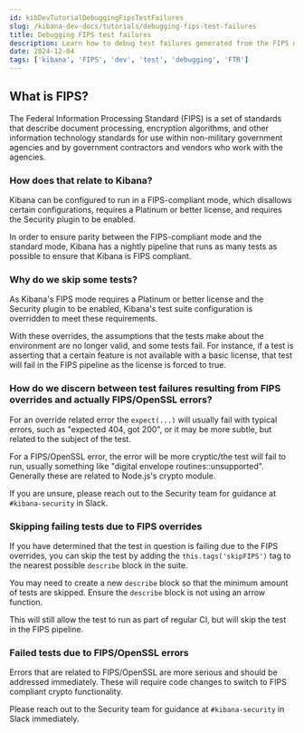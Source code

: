 ```yaml
---
id: kibDevTutorialDebuggingFipsTestFailures
slug: /kibana-dev-docs/tutorials/debugging-fips-test-failures
title: Debugging FIPS test failures
description: Learn how to debug test failures generated from the FIPS nightly pipeline
date: 2024-12-04
tags: ['kibana', 'FIPS', 'dev', 'test', 'debugging', 'FTR']
---
```


## What is FIPS?

The Federal Information Processing Standard (FIPS) is a set of standards that describe document processing,
encryption algorithms, and other information technology standards for use within non-military government agencies 
and by government contractors and vendors who work with the agencies.

### How does that relate to Kibana?

Kibana can be configured to run in a FIPS-compliant mode, which disallows certain configurations,
requires a Platinum or better license, and requires the Security plugin to be enabled.

In order to ensure parity between the FIPS-compliant mode and the standard mode,
Kibana has a nightly pipeline that runs as many tests as possible to ensure that Kibana is FIPS compliant.

### Why do we skip some tests?

As Kibana's FIPS mode requires a Platinum or better license and the Security plugin to be enabled, Kibana's test suite configuration is overridden to meet these requirements.

With these overrides, the assumptions that the tests make about the environment are no longer valid, and some tests fail. For instance, if a test is asserting that a certain feature is not
available with a basic license, that test will fail in the FIPS pipeline as the license is forced to true.

### How do we discern between test failures resulting from FIPS overrides and actually FIPS/OpenSSL errors?

For an override related error the `expect(...)` will usually fail with typical errors, such as "expected 404, got 200", or it may be more subtle, but related to the subject of the test.

For a FIPS/OpenSSL error, the error will be more cryptic/the test will fail to run, usually something like "digital envelope routines::unsupported". Generally these are related to Node.js's crypto module.

If you are unsure, please reach out to the Security team for guidance at `#kibana-security` in Slack.

### Skipping failing tests due to FIPS overrides

If you have determined that the test in question is failing due to the FIPS overrides, you can skip the test by adding the `this.tags('skipFIPS')` tag to the nearest possible `describe` block in the suite.

You may need to create a new `describe` block so that the minimum amount of tests are skipped. Ensure the `describe` block is not using an arrow function.

This will still allow the test to run as part of regular CI, but will skip the test in the FIPS pipeline.

### Failed tests due to FIPS/OpenSSL errors

Errors that are related to FIPS/OpenSSL are more serious and should be addressed immediately. These will require code changes to switch to FIPS compliant crypto functionality.

Please reach out to the Security team for guidance at `#kibana-security` in Slack immediately.
